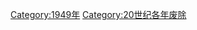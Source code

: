 {{discat|194|9|1939|1950}}
{{Commonscat|1949 disestablishments}}

[[Category:1949年|Category:1949年]]
[[Category:20世纪各年废除|Category:20世纪各年废除]]